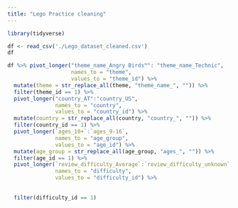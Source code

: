 ---
title: "Lego Practice cleaning"
---

```{r}
library(tidyverse)
```

```{r}
df <- read_csv('./Lego_dataset_cleaned.csv')
df
```

```{r}
df %>% pivot_longer("theme_name_Angry Birds™": "theme_name_Technic",
                    names_to = "theme",
                    values_to = "theme_id") %>% 
  mutate(theme = str_replace_all(theme, "theme_name_", "")) %>% 
  filter(theme_id == 1) %>% 
  pivot_longer("country_AT":"country_US",
               names_to = "country",
               values_to = "country_id") %>% 
  mutate(country = str_replace_all(country, "country_", "")) %>% 
  filter(country_id == 1) %>% 
  pivot_longer(`ages_10+`:`ages_9-16`,
               names_to = "age_group",
               values_to = "age_id") %>% 
  mutate(age_group = str_replace_all(age_group, "ages_", "")) %>% 
  filter(age_id == 1) %>% 
  pivot_longer(`review_difficulty_Average`:`review_difficulty_unknown`,
               names_to = "difficulty",
               values_to = "difficulty_id") %>% 
  
    
  filter(difficulty_id == 1)
```

